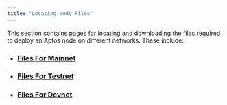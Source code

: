 ```yaml
---
title: "Locating Node Files"
---
```


This section contains pages for locating and downloading the files required to deploy an Aptos node
on different networks. These include:

- ### [Files For Mainnet](/network/nodes/configure/node-files-all-networks/node-files-mainnet)
- ### [Files For Testnet](/network/nodes/configure/node-files-all-networks/node-files-testnet)
- ### [Files For Devnet](/network/nodes/configure/node-files-all-networks/node-files-devnet)
